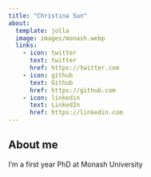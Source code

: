 ```yaml
---
title: "Christina Sun"
about:
  template: jolla
  image: images/monash.webp
  links:
    - icon: twitter
      text: twitter
      href: https://twitter.com
    - icon: github
      text: Github
      href: https://github.com
    - icon: linkedin
      text: LinkedIn
      href: https://linkedin.com
---
```


## About me

I'm a first year PhD at Monash University
